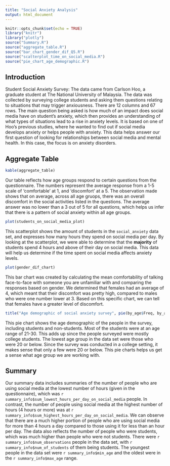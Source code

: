```yaml
---
title: "Social Anxiety Analysis"
output: html_document
---
```


```r
knitr::opts_chunk$set(echo = TRUE)
library("knitr")
library("plotly")
source("Summary.R")
source("aggregate_table.R")
source("bar_chart_gender_dif_Q5.R")
source("scatterplot_time_on_social_media.R")
source("pie_chart_age_demographic.R")
```

## Introduction

Student Social Anxiety Survey: The data came from Carlson Hoo, a graduate student at The National University of Malaysia. The data was collected by surveying college students and asking them questions relating to situations that may trigger anxiousness. There are 12 columns and 67 rows. The main question being asked is how much of an impact does social media have on student’s anxiety, which then provides an understanding of what types of situations lead to a rise in anxiety levels. It is based on one of Hoo's previous studies, where he wanted to find out if social media develops anxiety or helps people with anxiety. This data helps answer our first question of looking for relationships between social media and mental health. In this case, the focus is on anxiety disorders.

## Aggregate Table

```r
kable(aggregate_table)
```

Our table reflects how age groups respond to certain questions from the questionnaire. The numbers represent the average response from a 1-5 scale of 'comfortable' at 1, and 'discomfort' at a 5. The observation made shows that on average, across all age gruops, there was an overall discomfort in the social activities listed in the questions. The average answer was no lower than a 3 out of 5 for all questions, which helps us infer that there is a pattern of social anxiety within all age groups.


```r
plot(students_on_social_media_plot)
```

This scatterplot shows the amount of students in the `social_anxiety` data set,
and expresses how many hours they spend on social media per day. By looking at the scatterplot,
we were able to determine that the **majority** of students spend 4 hours and above of their day on social media. This data will help us determine if the time spent on social media affects anxiety levels.



```r
plot(gender_dif_chart)
```

This bar chart was created by calculating the mean comfortability of talking face-to-face with someone you are unfamiliar with and comparing the responses based on gender. We determined that females had an average of 4, which meant that their discomfort was pretty high, compared to males who were one number lower at 3. Based on this specific chart, we can tell that females have a greater level of discomfort. 


```r
title("Age demographic of social anxiety survey", pie(by_age$Freq, by_age$Var1))
```

This pie chart shows the age demographic of the people in the survey, including students and non-students. Most of the students were at an age range of 21-30. This adds up since the people surveyed were mostly college students. The lowest age group in the data set were those who were 20 or below. Since the survey was conducted in a college setting, it makes sense that only a few were 20 or below. This pie charts helps us get a sense what age group we are working with.  

## Summary

Our summary data includes summaries of the number of people who are using social media at the lowest number of hours (given in the questionnaire), which was `r summary_info$sum_lowest_hours_per_day_on_social_media` people. In contrast, the number of people using social media at the highest number of hours (4 hours or more) was at `r summary_info$sum_highest_hours_per_day_on_social_media`. We can observe that there are a much higher portion of people who are using social media for more than 4 hours a day compared to those using it for less than an hour per day. The data also reflects the number of people who were students, which was much higher than people who were not students. There were `r summary_info$num_observations` people in the data set, with `r summary_info$num_of_students` of them being students. The youngest people in the data set were `r summary_info$min_age` and the oldest were in the `r summary_info$max_age` range. 

